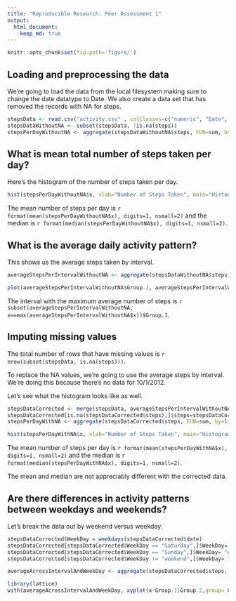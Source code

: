 ```yaml
---
title: "Reproducible Research: Peer Assessment 1"
output: 
  html_document:
    keep_md: true
---
```

```R
knitr::opts_chunk$set(fig.path='figure/')
```

## Loading and preprocessing the data

We're going to load the data from the local filesystem making sure to change the date datatype to Date.  We also create a data set that has removed the records with NA for steps.

```R

stepsData <- read.csv("activity.csv" , colClasses=c("numeric", "Date", "numeric"))
stepsDataWithoutNA <- subset(stepsData, !is.na(steps))
stepsPerDayWithoutNA <- aggregate(stepsDataWithoutNA$steps, FUN=sum, by=list(stepsDataWithoutNA$date))

```


## What is mean total number of steps taken per day?
Here's the histogram of the number of steps taken per day.

```R
hist(stepsPerDayWithoutNA$x, xlab="Number of Steps Taken", main="Histogram of Number of Steps Taken in a Day")
```

The mean number of steps per day is `r format(mean(stepsPerDayWithoutNA$x), digits=1, nsmall=2)` and the median is `r format(median(stepsPerDayWithoutNA$x), digits=1, nsmall=2)`.

## What is the average daily activity pattern?
This shows us the average steps taken by interval.

```R
averageStepsPerIntervalWithoutNA <- aggregate(stepsDataWithoutNA$steps, FUN=mean, by=list(stepsDataWithoutNA$interval))

plot(averageStepsPerIntervalWithoutNA$Group.1, averageStepsPerIntervalWithoutNA$x, type="l", xlab="Interval (across all days)", ylab="Average Steps Taken", main="Average Steps Taken by Interval")
```

The interval with the maximum average number of steps is `r subset(averageStepsPerIntervalWithoutNA, x==max(averageStepsPerIntervalWithoutNA$x))$Group.1 `.

## Imputing missing values

The total number of rows that have missing values is `r nrow(subset(stepsData, is.na(steps)))`.

To replace the NA values, we're going to use the average steps by interval.  We're doing this because there's no data for 10/1/2012.

Let's see what the histogram looks like as well.

```R


stepsDataCorrected <- merge(stepsData, averageStepsPerIntervalWithoutNA, by.x="interval", by.y="Group.1")
stepsDataCorrected[is.na(stepsDataCorrected$steps),]$steps=stepsDataCorrected[is.na(stepsDataCorrected$steps),]$x
stepsPerDayWithNA <- aggregate(stepsDataCorrected$steps, FUN=sum, by=list(stepsDataCorrected$date))

hist(stepsPerDayWithNA$x, xlab="Number of Steps Taken", main="Histogram of Number of Steps Taken in a Day (Corrected)")
```
The mean number of steps per day is `r format(mean(stepsPerDayWithNA$x), digits=1, nsmall=2)` and the median is `r format(median(stepsPerDayWithNA$x), digits=1, nsmall=2)`.

The mean and median are not appreciably different with the corrected data.

## Are there differences in activity patterns between weekdays and weekends?

Let's break the data out by weekend versus weekday.

```R
stepsDataCorrected$WeekDay = weekdays(stepsDataCorrected$date)
stepsDataCorrected[stepsDataCorrected$WeekDay == "Saturday",]$WeekDay= "weekend"
stepsDataCorrected[stepsDataCorrected$WeekDay == "Sunday",]$WeekDay= "weekend"
stepsDataCorrected[stepsDataCorrected$WeekDay != "weekend",]$WeekDay= "weekday"

averageAcrossIntervalAndWeekDay <- aggregate(stepsDataCorrected$steps, FUN=mean, by=list(stepsDataCorrected$interval, stepsDataCorrected$WeekDay))

library(lattice)
with(averageAcrossIntervalAndWeekDay, xyplot(x~Group.1|Group.2,group= Group.2, type="l", layout=c(1,2), xlab="Interval", ylab="Number of Steps"))
```